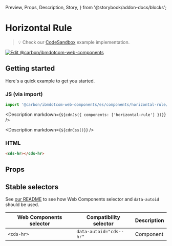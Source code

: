   Preview,
  Props,
  Description,
  Story,
} from '@storybook/addon-docs/blocks';

# Horizontal Rule

> 💡 Check our
> [CodeSandbox](https://githubbox.com/carbon-design-system/carbon-for-ibm-dotcom/tree/main/packages/web-components/examples/codesandbox/components/horizontal-rule)
> example implementation.

[![Edit @carbon/ibmdotcom-web-components](https://codesandbox.io/static/img/play-codesandbox.svg)](https://githubbox.com/carbon-design-system/carbon-for-ibm-dotcom/tree/main/packages/web-components/examples/codesandbox/components/horizontal-rule)

## Getting started

Here's a quick example to get you started.

### JS (via import)

```javascript
import '@carbon/ibmdotcom-web-components/es/components/horizontal-rule/index.js';
```

<Description markdown={`${cdnJs({ components: ['horizontal-rule'] })}`} />

<Description markdown={`${cdnCss()}`} />

### HTML

```html
<cds-hr></cds-hr>
```

## Props

<Props of="cds-hr" />

## Stable selectors

See
[our README](https://github.com/carbon-design-system/carbon-for-ibm-dotcom/tree/main/packages/web-components#stable-selectors-for-analytics-and-integratione2e-testing-in-web-components)
to see how Web Components selector and `data-autoid` should be used.

| Web Components selector | Compatibility selector  | Description |
| ----------------------- | ----------------------- | ----------- |
| `<cds-hr>`              | `data-autoid="cds--hr"` | Component   |

<Description markdown={contributing} />
